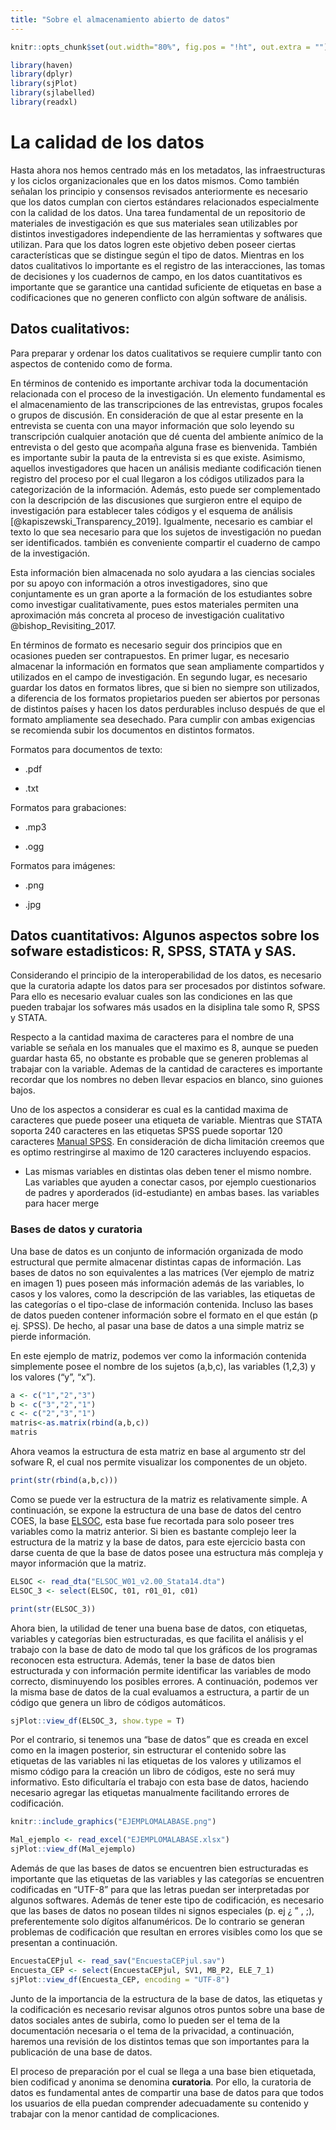 ```yaml
---
title: "Sobre el almacenamiento abierto de datos"
---
```


```r
knitr::opts_chunk$set(out.width="80%", fig.pos = "!ht", out.extra = "")
```



```r
library(haven)
library(dplyr)
library(sjPlot)
library(sjlabelled)
library(readxl)
```

# La calidad de los datos

Hasta ahora nos hemos centrado más en los metadatos, las infraestructuras y los ciclos organizacionales que en los datos mismos. Como también señalan los principio y consensos revisados anteriormente es necesario que los datos cumplan con ciertos estándares relacionados especialmente con la calidad de los datos. Una tarea fundamental de un repositorio de materiales de investigación es que sus materiales sean utilizables por distintos investigadores independiente de las herramientas y softwares que utilizan. 
Para que los datos logren este objetivo deben poseer ciertas características que se distingue según el tipo de datos. Mientras en los datos cualitativos lo importante es el registro de las interacciones, las tomas de decisiones y los cuadernos de campo, en los datos cuantitativos es importante que se garantice una cantidad suficiente de etiquetas en base a codificaciones que no generen conflicto con algún software de análisis. 


## Datos cualitativos:

Para preparar y ordenar los datos cualitativos se requiere cumplir tanto con aspectos de contenido como de forma.

En términos de contenido es importante archivar toda la documentación relacionada con el proceso de la investigación. Un elemento fundamental es el almacenamiento de las transcripciones de las entrevistas, grupos focales o grupos de discusión. En consideración de que al estar presente en la entrevista se cuenta con una mayor información que solo leyendo su transcripción cualquier anotación que dé cuenta del ambiente anímico de la entrevista o del gesto que acompaña alguna frase es bienvenida. También es importante subir la pauta de la entrevista si es que existe. Asimismo, aquellos investigadores que hacen un análisis mediante codificación tienen registro del proceso por el cual llegaron a los códigos utilizados para la categorización de la información. Además, esto puede ser complementado con la descripción de las discusiones que surgieron entre el equipo de investigación para establecer tales códigos y el esquema de análisis [@kapiszewski_Transparency_2019]. Igualmente, necesario es cambiar el texto lo que sea necesario para que los sujetos de investigación no puedan ser identificados. también es conveniente compartir el cuaderno de campo de la investigación. 

Esta información bien almacenada no solo ayudara a las ciencias sociales por su apoyo con información a otros investigadores, sino que conjuntamente es un gran aporte a la formación de los estudiantes sobre como investigar cualitativamente, pues estos materiales permiten una aproximación más concreta al proceso de investigación cualitativo @bishop_Revisiting_2017.


En términos de formato es necesario seguir dos principios que en ocasiones pueden ser contrapuestos. En primer lugar, es necesario almacenar la información en formatos que sean ampliamente compartidos y utilizados en el campo de investigación. En segundo lugar, es necesario guardar los datos en formatos libres, que si bien no siempre son utilizados, a diferencia de los formatos propietarios pueden ser abiertos por personas de distintos países y hacen los datos perdurables incluso después de que el formato ampliamente sea desechado. Para cumplir con ambas exigencias se recomienda subir los documentos en distintos formatos. 


Formatos para documentos de texto:

* .pdf

* .txt

Formatos para grabaciones: 

* .mp3

* .ogg

Formatos para imágenes:

* .png

* .jpg

## Datos cuantitativos: Algunos aspectos sobre los sofware  estadisticos: R, SPSS, STATA y SAS.

Considerando el principio de la interoperabilidad de los datos, es necesario que la curatoria adapte los datos para ser procesados por distintos sofware. Para ello es necesario evaluar cuales son las condiciones en las que pueden trabajar los sofwares más usados en la disiplina tale somo R, SPSS y STATA.

Respecto a la cantidad maxima de caracteres para el nombre de una variable se señala en los manuales que el maximo es 8, aunque se pueden guardar hasta 65, no obstante es probable que se generen problemas al trabajar con la variable. Ademas de la cantidad de caracteres es importante recordar que los nombres no deben llevar espacios en blanco, sino guiones bajos. 

Uno de los aspectos a considerar es cual es la cantidad maxima de caracteres que puede poseer una etiqueta de variable. Mientras que STATA soporta 240 caracteres en las etiquetas SPSS puede soportar 120 caracteres [Manual SPSS](https://www.um.es/docencia/pguardio/documentos/spss_3.pdf). En consideración de dicha limitación creemos que es optimo restringirse al maximo de 120 caracteres incluyendo espacios. 

 - Las mismas variables en distintas olas deben tener el mismo nombre. Las variables que ayuden a conectar casos, por ejemplo cuestionarios de padres y aporderados (id-estudiante) en ambas bases.  las variables para hacer merge  



### Bases de datos y curatoria 

Una base de datos es un conjunto de información organizada de modo estructural que permite almacenar distintas capas de información.  Las bases de datos no son equivalentes a las matrices (Ver ejemplo de matriz en imagen 1) pues poseen más información además de las variables, lo casos y los valores, como la descripción de las variables, las etiquetas de las categorías o el tipo-clase de información contenida. Incluso las bases de datos pueden contener información sobre el formato en el que están (p ej. SPSS). De hecho, al pasar una base de datos a una simple matriz se pierde información. 

En este ejemplo de matriz, podemos ver como la información contenida simplemente posee el nombre de los sujetos (a,b,c), las variables (1,2,3) y los valores ("y", "x").

```r
a <- c("1","2","3")
b <- c("3","2","1")
c <- c("2","3","1")
matris<-as.matrix(rbind(a,b,c))
matris
```

Ahora veamos la estructura de esta matriz en base al argumento str del sofware R, el cual nos permite visualizar los componentes de un objeto.
```r

print(str(rbind(a,b,c)))
```

Como se puede ver la estructura de la matriz es relativamente simple. A continuación, se expone la estructura de una base de datos del centro COES, la base [ELSOC](), esta base fue recortada para solo poseer tres variables como la matriz anterior. Si bien es bastante complejo leer la estructura de la matriz y la base de datos, para este ejercicio basta con darse cuenta de que la base de datos posee una estructura más compleja y mayor información que la matriz.


```r
ELSOC <- read_dta("ELSOC_W01_v2.00_Stata14.dta")
ELSOC_3 <- select(ELSOC, t01, r01_01, c01)

print(str(ELSOC_3))
```

Ahora bien, la utilidad de tener una buena base de datos, con etiquetas, variables y categorías bien estructuradas, es que facilita el análisis y el trabajo con la base de dato de modo tal que los gráficos de los programas reconocen esta estructura. Además, tener la base de datos bien estructurada y con información permite identificar las variables de modo correcto, disminuyendo los posibles errores. A continuación, podemos ver la misma base de datos de la cual evaluamos a estructura, a partir de un código que genera un libro de códigos automáticos.

```r
sjPlot::view_df(ELSOC_3, show.type = T)
```

Por el contrario, si tenemos una "base de datos" que es creada en excel como en la imagen posterior, sin estructurar el contenido sobre las etiquetas de las variables ni las etiquetas de los valores y utilizamos el mismo código para la creación un libro de códigos, este no será muy informativo. Esto dificultaría el trabajo con esta base de datos, haciendo necesario agregar las etiquetas manualmente facilitando errores de codificación.  


```r
knitr::include_graphics("EJEMPLOMALABASE.png")
```

```r
Mal_ejemplo <- read_excel("EJEMPLOMALABASE.xlsx")
sjPlot::view_df(Mal_ejemplo)
```


Además de que las bases de datos se encuentren bien estructuradas es importante que las etiquetas de las variables y las categorías se encuentren codificadas en "UTF-8" para que las letras puedan ser interpretadas por algunos softwares. Además de tener este tipo de codificación, es necesario que las bases de datos no posean tildes ni signos especiales (p. ej ¿ " , ;), preferentemente solo dígitos alfanuméricos. De lo contrario se generan problemas de codificación que resultan en errores visibles como los que se presentan a continuación. 

```r
EncuestaCEPjul <- read_sav("EncuestaCEPjul.sav")
Encuesta_CEP <- select(EncuestaCEPjul, SV1, MB_P2, ELE_7_1)
sjPlot::view_df(Encuesta_CEP, encoding = "UTF-8")
```

Junto de la importancia de la estructura de la base de datos, las etiquetas y la codificación es necesario revisar algunos otros puntos sobre una base de datos sociales antes de subirla, como lo pueden ser el tema de la documentación necesaria o el tema de la privacidad, a continuación, haremos una revisión de los distintos temas que son importantes para la publicación de una base de datos. 

El proceso de preparación por el cual se llega a una base bien etiquetada, bien codificad y anonima se denomina __curatoria__. Por ello, la curatoria de datos es fundamental antes de compartir una base de datos para que todos los usuarios de ella puedan comprender adecuadamente su contenido y trabajar con la menor cantidad de complicaciones.

